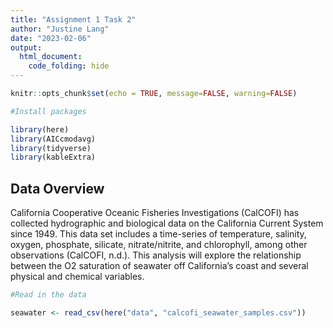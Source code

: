 ```yaml
---
title: "Assignment 1 Task 2"
author: "Justine Lang"
date: "2023-02-06"
output: 
  html_document: 
    code_folding: hide
---
```


```r
knitr::opts_chunk$set(echo = TRUE, message=FALSE, warning=FALSE)

#Install packages

library(here)
library(AICcmodavg)
library(tidyverse)
library(kableExtra)
```

## Data Overview

California Cooperative Oceanic Fisheries Investigations (CalCOFI) has collected hydrographic and biological data on the California Current System since 1949. This data set includes a time-series of temperature, salinity, oxygen, phosphate, silicate, nitrate/nitrite, and chlorophyll, among other observations (CalCOFI, n.d.). This analysis will explore the relationship between the O2 saturation of seawater off California’s coast and several physical and chemical variables. 

```r
#Read in the data

seawater <- read_csv(here("data", "calcofi_seawater_samples.csv"))
```

















